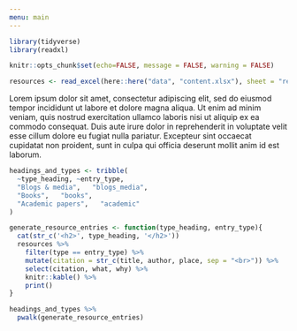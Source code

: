 ```yaml
---
menu: main
---
```


```r
library(tidyverse)
library(readxl)

knitr::opts_chunk$set(echo=FALSE, message = FALSE, warning = FALSE)

resources <- read_excel(here::here("data", "content.xlsx"), sheet = "resources")
```

Lorem ipsum dolor sit amet, consectetur adipiscing elit, sed do eiusmod tempor incididunt ut labore et dolore magna aliqua. Ut enim ad minim veniam, quis nostrud exercitation ullamco laboris nisi ut aliquip ex ea commodo consequat. Duis aute irure dolor in reprehenderit in voluptate velit esse cillum dolore eu fugiat nulla pariatur. Excepteur sint occaecat cupidatat non proident, sunt in culpa qui officia deserunt mollit anim id est laborum.

```r
headings_and_types <- tribble(
  ~type_heading, ~entry_type,
  "Blogs & media",   "blogs_media",
  "Books",   "books",
  "Academic papers",   "academic"
)

generate_resource_entries <- function(type_heading, entry_type){
  cat(str_c('<h2>', type_heading, '</h2>'))
  resources %>% 
    filter(type == entry_type) %>% 
    mutate(citation = str_c(title, author, place, sep = "<br>")) %>% 
    select(citation, what, why) %>% 
    knitr::kable() %>% 
    print()
}

headings_and_types %>% 
  pwalk(generate_resource_entries)
```

